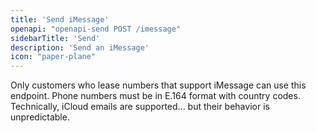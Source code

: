 ```yaml
---
title: 'Send iMessage'
openapi: "openapi-send POST /imessage"
sidebarTitle: 'Send'
description: 'Send an iMessage'
icon: "paper-plane"
---
```

<Note>
    Only customers who lease numbers that support iMessage can use this endpoint.
</Note>

<Warning>
Phone numbers must be in E.164 format with country codes.
</Warning>

<Info>
Technically, iCloud emails are supported... but their behavior is unpredictable.
</Info>



<Snippet />